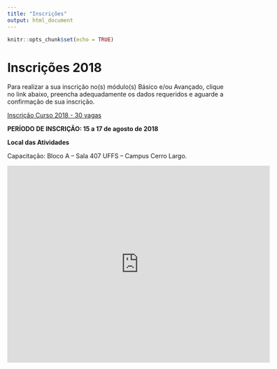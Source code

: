 ```yaml
---
title: "Inscrições"
output: html_document
---
```


```r
knitr::opts_chunk$set(echo = TRUE)
```

# Inscrições 2018

Para realizar a sua inscrição no(s) módulo(s) Básico e/ou Avançado, clique no link abaixo, preencha adequadamente os dados requeridos e aguarde a confirmação de sua inscrição.

<!--
**Incrição Curso 2018 - 30 vagas** - Em breve!
-->

[Inscrição Curso 2018 - 30 vagas](https://docs.google.com/forms/d/e/1FAIpQLSeeHVoU8uR_dUB1rxoXJ5YD64ClVuePztOMIRe98o12DXWsJg/viewform)


**PERÍODO DE INSCRIÇÃO: 15 a 17 de agosto de 2018**

**Local das Atividades**

Capacitação: Bloco A – Sala 407 UFFS – Campus Cerro Largo.


<iframe src="https://www.google.com/maps/embed?pb=!1m14!1m8!1m3!1d7036.351591096242!2d-54.7494965!3d-28.1411361!3m2!1i1024!2i768!4f13.1!3m3!1m2!1s0x0%3A0x1f5b805d24a9b3e7!2sBloco+A+UFFS!5e0!3m2!1spt-BR!2sbr!4v1533262394085" width="600" height="450" frameborder="0" style="border:0" allowfullscreen></iframe>